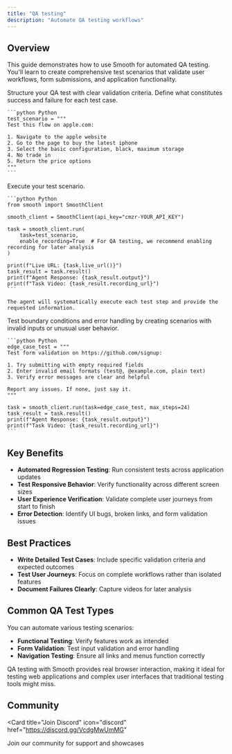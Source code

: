 ---
title: "QA testing"
description: "Automate QA testing workflows"
---

## Overview

This guide demonstrates how to use Smooth for automated QA testing. You'll learn to create comprehensive test scenarios that validate user workflows, form submissions, and application functionality.

<Steps>
  <Step title="Define Test Scenarios">
    Structure your QA test with clear validation criteria. Define what constitutes success and failure for each test case.

    ```python Python
    test_scenario = """
    Test this flow on apple.com:
    
    1. Navigate to the apple website
    2. Go to the page to buy the latest iphone
    3. Select the basic configuration, black, maximum storage
    4. No trade in
    5. Return the price options
    """
    ```
  </Step>
  
  <Step title="Run Comprehensive Tests">
    Execute your test scenario.

    ```python Python
    from smooth import SmoothClient

    smooth_client = SmoothClient(api_key="cmzr-YOUR_API_KEY")
    
    task = smooth_client.run(
        task=test_scenario,
        enable_recording=True  # For QA testing, we recommend enabling recording for later analysis
    )

    print(f"Live URL: {task.live_url()}")
    task_result = task.result()
    print(f"Agent Response: {task_result.output}")
    print(f"Task Video: {task_result.recording_url}")
    ```

    The agent will systematically execute each test step and provide the requested information.
  </Step>

  <Step title="Validate Edge Cases">
    Test boundary conditions and error handling by creating scenarios with invalid inputs or unusual user behavior.

    ```python Python
    edge_case_test = """
    Test form validation on https://github.com/signup:
    
    1. Try submitting with empty required fields
    2. Enter invalid email formats (test@, @example.com, plain text)
    3. Verify error messages are clear and helpful
    
    Report any issues. If none, just say it.
    """
    
    task = smooth_client.run(task=edge_case_test, max_steps=24)
    task_result = task.result()
    print(f"Agent Response: {task_result.output}")
    print(f"Task Video: {task_result.recording_url}")
    ```
  </Step>
</Steps>

## Key Benefits

- **Automated Regression Testing**: Run consistent tests across application updates
- **Test Responsive Behavior**: Verify functionality across different screen sizes
- **User Experience Verification**: Validate complete user journeys from start to finish
- **Error Detection**: Identify UI bugs, broken links, and form validation issues

## Best Practices

- **Write Detailed Test Cases**: Include specific validation criteria and expected outcomes
- **Test User Journeys**: Focus on complete workflows rather than isolated features
- **Document Failures Clearly**: Capture videos for later analysis

## Common QA Test Types

You can automate various testing scenarios:
- **Functional Testing**: Verify features work as intended
- **Form Validation**: Test input validation and error handling
- **Navigation Testing**: Ensure all links and menus function correctly

<Note>
  QA testing with Smooth provides real browser interaction, making it ideal for testing web applications and complex user interfaces that traditional testing tools might miss.
</Note>

## Community

<Card
  title="Join Discord"
  icon="discord"
  href="https://discord.gg/VcdgMwUmMG"
>
  Join our community for support and showcases
</Card>